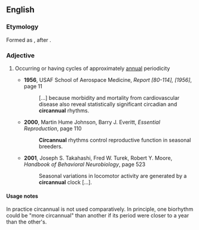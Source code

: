 ==English==

===Etymology===
Formed as {{compound|circa|alt1=circ(a)|annual|lang=en}}, after {{m|en|circadian}}.

===Adjective===
{{en-adj|-}}
# {{lb|en|biology}} Occurring or having cycles of approximately [[annual]] periodicity
#* '''1956''', USAF School of Aerospace Medicine, ''Report [80-114], [1956]'', page 11
#*: […] because morbidity and mortality from cardiovascular disease also reveal statistically significant circadian and '''circannual''' rhythms.
#* '''2000''', Martin Hume Johnson, Barry J. Everitt, ''Essential Reproduction'', page 110
#*: '''Circannual''' rhythms control reproductive function in seasonal breeders.
#* '''2001''', Joseph S. Takahashi, Fred W. Turek, Robert Y. Moore, ''Handbook of Behavioral Neurobiology'', page 523
#*: Seasonal variations in locomotor activity are generated by a '''circannual''' clock […].

====Usage notes====
In practice circannual is not used comparatively. In principle, one biorhythm could be "more circannual" than another if its period were closer to a year than the other's.